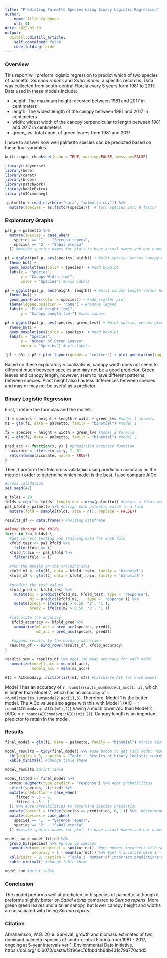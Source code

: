 ```yaml
---
title: "Predicting Palmetto Species using Binary Logistic Regression"
author:
  - name: Allie Caughman
    url: {}
date: 2022-02-10
output:
  distill::distill_article:
    self_contained: false
    code_folding: hide
---
```



### Overview

This report will preform logistic regression to predict which of two species of palmetto, *Serenoa repens* and *Sabal etonia*, a specific record is. Data was collected from south-central Flordia every 5 years form 1981 to 2017. Data used in these models include:

* height: The maximum height recorded between 1981 and 2017 in centimeters
* length: The widest length of the canopy between 1981 and 2017 in centimeters
* width: widest width of the canopy perpendicular to length between 1981 and 2017 in centimeters
* green_lvs: total count of green leaves from 1981 and 2017

I hope to answer how well palmetto species can be predicted based on these four variables. 


```r
knitr::opts_chunk$set(echo = TRUE, warning=FALSE, message=FALSE)

library(tidyverse)
library(here)
library(caret)
library(broom)
library(patchwork)
library(kableExtra)
library(AICcmodavg)
```


```r
 palmetto = read_csv(here("data", "palmetto.csv")) %>% 
  mutate(species = as.factor(species))  # turn species into a factor
```

### Exploratory Graphs

```r

pal_p = palmetto %>% 
  mutate(species = case_when(
    species == '1' ~ "Serenoa repens",
    species == '2' ~ "Sabal etonia",
  )) #mutate species names for plots to have actual names and not numerics

p1 = ggplot(pal_p, aes(species, width)) + #plot species versus canopy width
  theme_bw() +
  geom_boxplot(aes(color = species)) + #add boxplot
  labs(x = "Species",
       y = "Canopy Width (cm)", 
       color = "Species") #axis labels

p2 = ggplot(pal_p, aes(height, length)) + #plot canopy length versus height
  theme_bw() +
  geom_point(aes(color = species)) + #add scatter plot
  theme(legend.position = "none") + #remove legend
  labs(x = "Plant Height (cm)",
       y = "Canopy Length (cm)") #axis labels

p3 = ggplot(pal_p, aes(species, green_lvs)) + #plot species versus green leaves
  theme_bw() +
  geom_boxplot(aes(color = species)) + #add boxplot
  labs(x = "Species",
       y = "Number of Green Leaves", 
       color = "Species") #axis labels

(p1 + p3) / p2 + plot_layout(guides = "collect") + plot_annotation(tag_levels = 'A') #combine plots
```


Based on these exploratory visualizations, canopy width does not seem to different much between species and may not be a good predictor. Green leaves and canopy length, however, seem to have different patterns between species. Plant height also has less differences between species and may or may not be useful as a predictor.

### Binary Logistic Regression

First, I define the formulas and the models.

```r
f1 = species ~ height + length + width + green_lvs #model 1 formula
m1 = glm(f1, data = palmetto, family = "binomial") #model 1

f2 = species ~ height + width + green_lvs #model 2 formula
m2 = glm(f2, data = palmetto, family = "binomial") #model 2

pred_acc <- function(x, y) { #prediction accuracy function
  accurate <- ifelse(x == y, 1, 0)
  return(mean(accurate, na.rm = TRUE))
}
```

Then, I preform ten-fold cross validation using prediction accuracy as the metric in order to determine which model is the best. I also compare AICc.

```r
#cross validation
set.seed(42)  

n_folds = 10 
folds = rep(1:n_folds, length.out = nrow(palmetto)) #create a folds vector
pal_kfold = palmetto %>% #assign each palmetto value to a fold
  mutate(fold = sample(folds, size = n(), replace = FALSE))

results_df <- data.frame() #holding dataframe

##loop through the folds
for(i in 1:n_folds) {
  #get correct testing and training data for each fold
  kfold_test <- pal_kfold %>%
    filter(fold == i)
  kfold_train <- pal_kfold %>%
    filter(fold != i)
  
  #run the models on the training data
  kfold_m1 <- glm(f1, data = kfold_train, family = 'binomial')
  kfold_m2 <- glm(f2, data = kfold_train, family = 'binomial')
  
  #predict the test values 
  kfold_pred <- kfold_test %>%
    mutate(m1 = predict(kfold_m1, kfold_test, type = 'response'),
           m2 = predict(kfold_m2, ., type = 'response')) %>%
    mutate(pred1 = ifelse(m1 > 0.50, '2', '1'),
           pred2 = ifelse(m2 > 0.50, '2', '1'))
 
  #calculate the accuracy
   kfold_accuracy <- kfold_pred %>%
    summarize(m1_acc = pred_acc(species, pred1),
              m2_acc = pred_acc(species, pred2))
  
   #append results to the holding dataframe
  results_df <- bind_rows(results_df, kfold_accuracy)
}

results_sum = results_df %>% #get the mean accuracy for each model
  summarize(model1_acc = mean(m1_acc),
            model2_acc = mean(m2_acc))

AIC = AICcmodavg::aictab(list(m1, m2)) #calculate AIC for each model
```


Model 1 has an accuracy of `r round(results_sum$model1_acc[1],3)`, which is higher than Model 2, which has an accuracy of `r round(results_sum$model2_acc[1],3)`. Therefore, Model 1 is the better model. The AICc values also agree with this with Model 1 (AIC = `r round(AICcmodavg::AICc(m1),2)`) having a much lower AIC than Model 2 (AICc = `r round(AICcmodavg::AICc(m2),2)`). Canopy length is an important predictor to retain in the model.

### Results


```r
final_model = glm(f1, data = palmetto, family = "binomial") #train best model on all data

model_results = tidy(final_model) %>% #use broom to get tidy model results
  kbl(digits = 3, caption = "Table 1. Results of binary logistic regression prediction species from canopy height, length, and width, and number of green leaves. All predictors were signficant. There was a postiive correltation between length and width and being Sabal etonia and negative correlation for green leaves and canopy height.", col.names = c("Term", "Coefficient", "Standard Error", "Z-value", "p-value")) %>% #create table
  kable_minimal() #change table theme

model_results #print table
```

```r
model_fitted <- final_model %>%
  broom::augment(type.predict = "response") %>% #get probabilities
  select(species, .fitted) %>% 
  mutate(prediction = case_when(
    .fitted > .5 ~ 2,
    .fitted < .5 ~ 1
  )) %>% #use probabilities to determine species prediction
  mutate(correct = ifelse(species == prediction, 0, 1)) %>%  #determine how many predictions were correct
  mutate(species = case_when(
    species == '1' ~ "Serenoa repens",
    species == '2' ~ "Sabal etonia",
  )) #mutate species names for plots to have actual names and not numerics

model_sum = model_fitted %>% 
  group_by(species) %>% #group by species
  summarize(num_incorrect = sum(correct), #get number incorrect with sum
            accuracy = 1 - mean(correct)) %>% #get % accurate with 1 - mean
  kbl(digits = 2, caption = "Table 2. Number of incorrect predictions and the percent of predictions that were correct for each palmetto species.", col.names = c("Species", "Number Incorrectly Classified", "% Correctly Classified")) %>% #create table
  kable_minimal() #change table theme

model_sum #print table
```

### Conclusion 

The model preforms well at predicted both species of palmetto, although it preforms slightly better on *Sabal etonia* compared to *Sernoa repens*. More green green leaves and a taller canopy, but lower canopy height and widths are associated with being *Sernoa repens*.

### Citation
Abrahamson, W.G. 2019. Survival, growth and biomass estimates of two dominant palmetto species of south-central Florida from 1981 - 2017, ongoing at 5-year intervals ver 1. Environmental Data Initiative. https://doi.org/10.6073/pasta/f2f96ec76fbbd4b9db431c79a770c4d5
